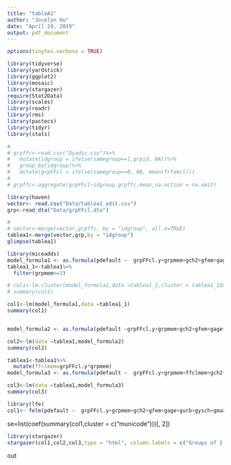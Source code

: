 ```yaml
---
title: "tableA1"
author: "Jocelyn Hu"
date: "April 29, 2019"
output: pdf_document
---
```


```r
options(tinytex.verbose = TRUE)
```

```r
library(tidyverse)
library(yardstick)
library(ggplot2)
library(mosaic)
library(stargazer)
require(Stat2Data)
library(scales)
library(readr)
library(rms)
library(pastecs)
library(tidyr)
library(stats)
```


```r
# 
# grpffc<-read.csv("Dyadic.csv")%>%
#   mutate(idgroup = ifelse(samegroup==1,grpid, NA))%>%
#   group_by(idgroup)%>%
#   mutate(grpFFcl = ifelse(samegroup==0, NA, mean(frfamcl)))
# 
# grpffc<-aggregate(grpFFcl~idgroup,grpffc,mean,na.action = na.omit)
```

```r
library(haven)
vector<- read.csv("Data/tablea1_edit.csv")
grp<-read_dta("Data/grpFFcl.dta")
```

```r
# 
# vector<-merge(vector,grpffc, by = "idgroup", all.x=TRUE)
tablea1<-merge(vector,grp,by = "idgroup")
glimpse(tablea1)
```


```r
library(miceadds)
model_formula1 <- as.formula(pdefault ~  grpFFcl.y+grpmem+gch2+gfem+gage+gurb+gysch+gmar+glcons+ghhsz+factor(municode))
tablea1_1<-tablea1%>%
  filter(grpmem<=3)

# col1<-lm.cluster(model_formula1,data =tablea1_1,cluster = tablea1_1$municode)
# summary(col1)

col1<-lm(model_formula1,data =tablea1_1)
summary(col1)


model_formula2 <- as.formula(pdefault ~grpFFcl.y+grpmem+gch2+gfem+gage+gurb+gysch+gmar+glcons+ghhsz+factor(municode))

col2<-lm(data =tablea1,model_formula2)
summary(col2)

tablea1<-tablea1%>%
  mutate(ffclmem=grpFFcl.y*grpmem)
model_formula3 <- as.formula(pdefault ~  grpFFcl.y+grpmem+ffclmem+gch2+gfem+gage+gurb+gysch+gmar+glcons+ghhsz+factor(municode))

col3<-lm(data =tablea1,model_formula3)
summary(col3)


```

```r
library(lfe)
col1<- felm(pdefault ~  grpFFcl.y+grpmem+gch2+gfem+gage+gurb+gysch+gmar+glcons+ghhsz|0|0|municode, data= tablea1_1)
```




se=list(coef(summary(col1,cluster = c("municode")))[, 2])



```r
library(stargazer)
stargazer(col1,col2,col3,type = "html", column.labels = c("Groups of 2 or 3","All groups"), column.separate = c(1,2),title="Table A1: Group-level analysis of defections: Dependent variable = proportion of members that default",align=TRUE,covariate.labels=c("[1] Density of close friends and family network within group","[2] Number of group members","[1] x [2]","Average gamble choice","Proportion of females","Average age","Proportion living in municipal centre","Average years of education","Proportion married","Average log household consumption","Average household size","Constant"),omit.stat=c("LL","ser","f"),ci=FALSE, ci.level=0.90,no.space=TRUE,keep = c("grpFFcl.y","grpmem","ffclmem","gch2","gfem","gage","gurb","gysch","gmar","glcons","ghhsz","(Intercept)"),colnames = FALSE,object.names = FALSE, out = "tablea1.htm",notes = " Linear regression coefficients reported. Standard errors (in parentheses) adjusted to account of non-independence within municipalities by clustering",notes.align = "l",notes.append = TRUE, add.lines =list(c("Municipality dummies","no","no","yes")),rownames = FALSE,intercept.bottom = TRUE, keep.stat = c("n"),dep.var.labels = "Proportion of members that default", star.char = NULL,column.sep.width = "0.3pt", font.size = "scriptsize")
```

out